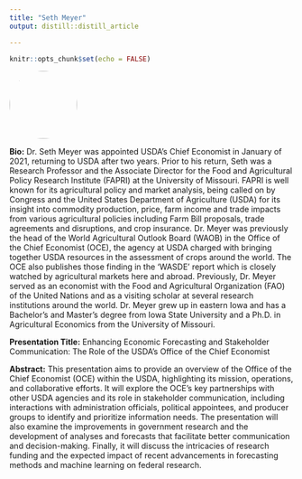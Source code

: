 ```yaml
---
title: "Seth Meyer"
output: distill::distill_article

---
```


```r
knitr::opts_chunk$set(echo = FALSE)
```


:::float-left

<img src="images/Seth_Meyer.jpg" style="width: 120px; height: 120px; object-fit: cover; border-radius: 50%;">

**Bio:** Dr. Seth Meyer was appointed USDA’s Chief Economist in January of 2021, returning to USDA after two years. Prior to his return, Seth was a Research Professor and the Associate Director for the Food and Agricultural Policy Research Institute (FAPRI) at the University of Missouri. FAPRI is well known for its agricultural policy and market analysis, being called on by Congress and the United States Department of Agriculture (USDA) for its insight into commodity production, price, farm income and trade impacts from various agricultural policies including Farm Bill proposals, trade agreements and disruptions, and crop insurance. Dr. Meyer was previously the head of the World Agricultural Outlook Board (WAOB) in the Office of the Chief Economist (OCE), the agency at USDA charged with bringing together USDA resources in the assessment of crops around the world. The OCE also publishes those finding in the ‘WASDE’ report which is closely watched by agricultural markets here and abroad. Previously, Dr. Meyer served  as an economist with the Food and Agricultural Organization (FAO) of the United Nations and as a visiting scholar at several research institutions around the world. Dr. Meyer grew up in eastern Iowa and has a Bachelor’s and Master’s degree from Iowa State University and a Ph.D. in Agricultural Economics from the University of Missouri. 

**Presentation Title:** Enhancing Economic Forecasting and Stakeholder Communication: The Role of the USDA's Office of the Chief Economist

**Abstract:** This presentation aims to provide an overview of the Office of the Chief Economist (OCE) within the USDA, highlighting its mission, operations, and collaborative efforts. It will explore the OCE’s key partnerships with other USDA agencies and its role in stakeholder communication, including interactions with administration officials, political appointees, and producer groups to identify and prioritize information needs. The presentation will also examine the improvements in government research and the development of analyses and forecasts that facilitate better communication and decision-making. Finally, it will discuss the intricacies of research funding and the expected impact of recent advancements in forecasting methods and machine learning on federal research.


:::









